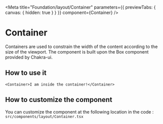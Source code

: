 
<Meta
  title="Foundation/layout/Container"
  parameters={{ previewTabs: { canvas: { hidden: true } } }}
  component={Container}
/>

# Container

Containers are used to constrain the width of the content according to the size of the viewport.
The component is built upon the Box component provided by Chakra-ui.

## How to use it

```react
<Container>I am inside the container!</Container>
```

## How to customize the component

You can customize the component at the following location in the code :
`src/components/layout/Container.tsx`

<ArgsTable of={Container} />
